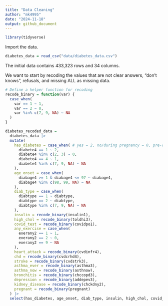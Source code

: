 ```yaml
---
title: "Data Cleaning"
author: "mk4995"
date: "2024-11-18"
output: github_document
---
```


```r
library(tidyverse)
```


Import the data.

```r
diabetes_data = read_csv("data/diabetes_data.csv")
```

The initial data contains 433,323 rows and 34 columns.

We want to start by recoding the values that are not clear answers, "don't knows", refusals, and missing ALL as missing data.

```r
# Define a helper function for recoding
recode_binary = function(var) {
  case_when(
    var == 1 ~ 1,
    var == 2 ~ 0,
    var %in% c(7, 9, NA) ~ NA
  )
}
```


```r
diabetes_recoded_data = 
  diabetes_data |> 
  mutate(
    has_diabetes = case_when( # yes = 2, no/during pregnancy = 0, pre-diabetes = 1
      diabete4 == 1 ~ 2,
      diabete4 %in% c(2, 3) ~ 0,
      diabete4 == 4 ~ 1,
      diabete4 %in% c(7, 9, NA) ~ NA
    ),
    age_onset = case_when(
      diabage4 >= 1 & diabage4 <= 97 ~ diabage4, 
      diabage4 %in% c(98, 99, NA) ~ NA
    ),
    diab_type = case_when(
      diabtype == 1 ~ diabtype,
      diabtype == 2 ~ diabtype, 
      diabtype %in% c(7, 9, NA) ~ NA
    ),
    insulin = recode_binary(insulin1),
    high_chol = recode_binary(toldhi3),
    covid_test = recode_binary(covidpo1),
    any_exercise = case_when(
      exerany2 == 1 ~ 1,
      exerany2 == 2 ~ 0,
      exerany2 == 9 ~ NA
    ),
    heart_attack = recode_binary(cvdinfr4),
    chd = recode_binary(cvdcrhd4),
    stroke = recode_binary(cvdstrk3),
    asthma_ever = recode_binary(asthma3),
    asthma_now = recode_binary(asthnow),
    bronchitis = recode_binary(chccopd3),
    depression = recode_binary(addepev3),
    kidney_disease = recode_binary(chckdny2),
    pregnant = recode_binary(pregnant)
  ) |> 
  select(has_diabetes, age_onset, diab_type, insulin, high_chol, covid_test, any_exercise, heart_attack, chd, stroke, asthma_ever, asthma_now, bronchitis, depression, kidney_disease, pregnant)
  
```

